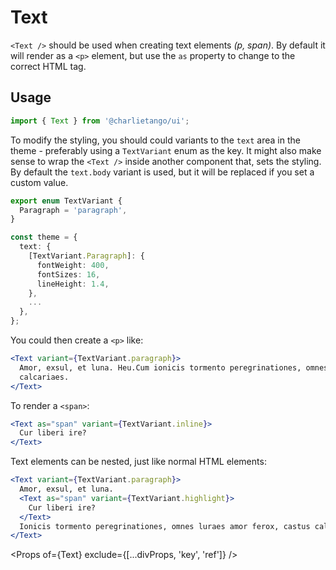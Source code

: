 
<Meta title="Components/Text" component={Text} />

# Text

`<Text />` should be used when creating text elements _(p, span)_. By default it will render as a
`<p>` element, but use the `as` property to change to the correct HTML tag.

## Usage

```typescript
import { Text } from '@charlietango/ui';
```

To modify the styling, you should could variants to the `text` area in the theme - preferably using
a `TextVariant` enum as the key. It might also make sense to wrap the `<Text />` inside another
component that, sets the styling. By default the `text.body` variant is used, but it will be
replaced if you set a custom value.

```typescript
export enum TextVariant {
  Paragraph = 'paragraph',
}

const theme = {
  text: {
    [TextVariant.Paragraph]: {
      fontWeight: 400,
      fontSizes: 16,
      lineHeight: 1.4,
    },
    ...
  },
};
```

You could then create a `<p>` like:

```jsx
<Text variant={TextVariant.paragraph}>
  Amor, exsul, et luna. Heu.Cum ionicis tormento peregrinationes, omnes luraes amor ferox, castus
  calcariaes.
</Text>
```

To render a `<span>`:

```jsx
<Text as="span" variant={TextVariant.inline}>
  Cur liberi ire?
</Text>
```

Text elements can be nested, just like normal HTML elements:

```jsx
<Text variant={TextVariant.paragraph}>
  Amor, exsul, et luna.
  <Text as="span" variant={TextVariant.highlight}>
    Cur liberi ire?
  </Text>
  Ionicis tormento peregrinationes, omnes luraes amor ferox, castus calcariaes.
</Text>
```

<Props of={Text} exclude={[...divProps, 'key', 'ref']} />
